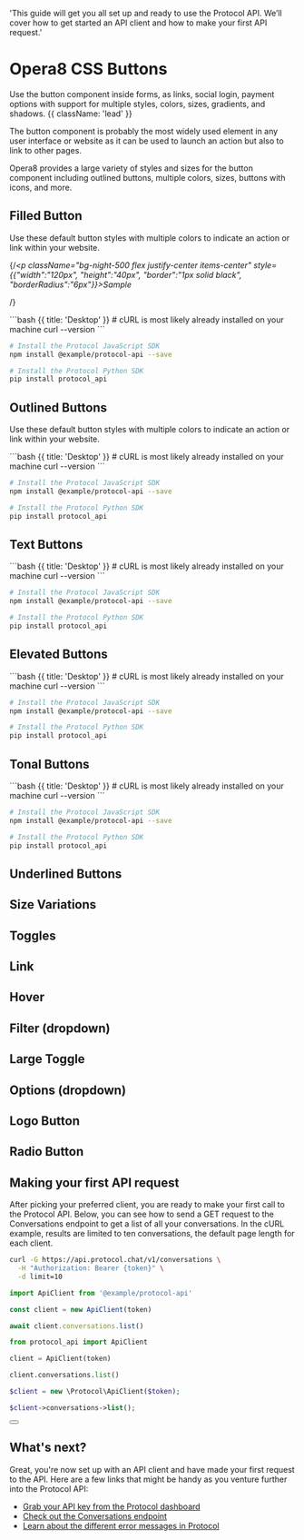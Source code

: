   'This guide will get you all set up and ready to use the Protocol API. We’ll cover how to get started an API client and how to make your first API request.'

# Opera8 CSS Buttons

Use the button component inside forms, as links, social login, payment options with support for multiple styles, colors, sizes, gradients, and shadows. {{ className: 'lead' }}

The button component is probably the most widely used element in any user interface or website as it can be used to launch an action but also to link to other pages.

Opera8 provides a large variety of styles and sizes for the button component including outlined buttons, multiple colors, sizes, buttons with icons, and more.


## Filled Button

Use these default button styles with multiple colors to indicate an action or link within your website.

{/*<p className="bg-night-500 flex justify-center items-center" 
style={{"width":"120px", "height":"40px", "border":"1px solid black", "borderRadius":"6px"}}>Sample</p>*/}



<CodeGroup>
```bash {{ title: 'Desktop' }}
# cURL is most likely already installed on your machine
curl --version
```

```bash {{ title: 'Tablet' }}
# Install the Protocol JavaScript SDK
npm install @example/protocol-api --save
```

```bash {{ title: 'Mobile' }}
# Install the Protocol Python SDK
pip install protocol_api
```
</CodeGroup>


## Outlined Buttons

Use these default button styles with multiple colors to indicate an action or link within your website.

<CodeGroup>
```bash {{ title: 'Desktop' }}
# cURL is most likely already installed on your machine
curl --version
```

```bash {{ title: 'Tablet' }}
# Install the Protocol JavaScript SDK
npm install @example/protocol-api --save
```

```bash {{ title: 'Mobile' }}
# Install the Protocol Python SDK
pip install protocol_api
```
</CodeGroup>

## Text Buttons

<CodeGroup>
```bash {{ title: 'Desktop' }}
# cURL is most likely already installed on your machine
curl --version
```

```bash {{ title: 'Tablet' }}
# Install the Protocol JavaScript SDK
npm install @example/protocol-api --save
```

```bash {{ title: 'Mobile' }}
# Install the Protocol Python SDK
pip install protocol_api
```

</CodeGroup>

## Elevated Buttons

<CodeGroup>
```bash {{ title: 'Desktop' }}
# cURL is most likely already installed on your machine
curl --version
```

```bash {{ title: 'Tablet' }}
# Install the Protocol JavaScript SDK
npm install @example/protocol-api --save
```

```bash {{ title: 'Mobile' }}
# Install the Protocol Python SDK
pip install protocol_api
```

</CodeGroup>

## Tonal Buttons

<CodeGroup>
```bash {{ title: 'Desktop' }}
# cURL is most likely already installed on your machine
curl --version
```

```bash {{ title: 'Tablet' }}
# Install the Protocol JavaScript SDK
npm install @example/protocol-api --save
```

```bash {{ title: 'Mobile' }}
# Install the Protocol Python SDK
pip install protocol_api
```

</CodeGroup>

## Underlined Buttons
## Size Variations
## Toggles
## Link
## Hover
## Filter (dropdown)
## Large Toggle
## Options (dropdown)
## Logo Button 
## Radio Button 




## Making your first API request

After picking your preferred client, you are ready to make your first call to the Protocol API. Below, you can see how to send a GET request to the Conversations endpoint to get a list of all your conversations. In the cURL example, results are limited to ten conversations, the default page length for each client.

<CodeGroup tag="GET" label="/v1/conversations">

```bash {{ title: 'cURL' }}
curl -G https://api.protocol.chat/v1/conversations \
  -H "Authorization: Bearer {token}" \
  -d limit=10
```

```js
import ApiClient from '@example/protocol-api'

const client = new ApiClient(token)

await client.conversations.list()
```

```python
from protocol_api import ApiClient

client = ApiClient(token)

client.conversations.list()
```

```php
$client = new \Protocol\ApiClient($token);

$client->conversations->list();
```

</CodeGroup>

<div className="not-prose">
  <Button
    href="/conversations"
    variant="text"
    arrow="right"
    children="Read the docs for the Conversations endpoint"
  />
</div>

## What's next?

Great, you're now set up with an API client and have made your first request to the API. Here are a few links that might be handy as you venture further into the Protocol API:

- [Grab your API key from the Protocol dashboard](#)
- [Check out the Conversations endpoint](/conversations)
- [Learn about the different error messages in Protocol](/errors)